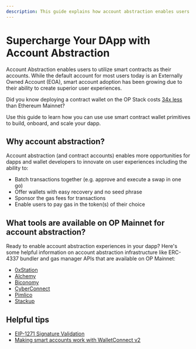 ```yaml
---
description: This guide explains how account abstraction enables users to utilize smart contracts to build, onboard, and scale dapps.
---
```

# Supercharge Your DApp with Account Abstraction

Account Abstraction enables users to utilize smart contracts as their accounts. While the default account for most users today is an Externally Owned Account (EOA), smart account adoption has been growing due to their ability to create superior user experiences.

Did you know deploying a contract wallet on the OP Stack costs [34x less](https://dune.com/optimismfnd/How-Much-Could-You-Save-on-Optimism-Fee-Savings-Calculator?Transaction+Hash=0x6c097cd57b2f38236ecf06142185345be9263a8305d9b7afe559ee0d6830b640&Transaction+Block+Number=17190737&Transaction+Block+Number_nb9363=17678963&Transaction+Hash_t09de3=0xa37f0b5cdbcb0c26268bab2f3b37687851a1161a6d363c13d13872e2deb89b49) than Ethereum Mainnet?

Use this guide to learn how you can use use smart contract wallet primitives to build, onboard, and scale your dapp.

## Why account abstraction?
Account abstraction (and contract accounts) enables more opportunities for dapps and wallet developers to innovate on user experiences including the ability to:

- Batch transactions together (e.g. approve and execute a swap in one go)
- Offer wallets with easy recovery and no seed phrase
- Sponsor the gas fees for transactions
- Enable users to pay gas in the token(s) of their choice

## What tools are available on OP Mainnet for account abstraction?
Ready to enable account abstraction experiences in your dapp? Here's some helpful information on account abstraction infrastructure like ERC-4337 bundler and gas manager APIs that are available on OP Mainnet:

- [0xStation](https://docs.station.express/overview/intro)
- [Alchemy](https://www.alchemy.com/account-abstraction)
- [Biconomy](https://docs.biconomy.io/docs/category/biconomy-aa-stack)
- [CyberConnect](https://docs.cyberconnect.me/)
- [Pimlico](https://docs.pimlico.io/)
- [Stackup](https://docs.stackup.sh/docs)

## Helpful tips
- [EIP-1271 Signature Validation](https://eip1271.io/)
- [Making smart accounts work with WalletConnect v2 ](https://safe-global.notion.site/WalletConnect-v2-update-Issues-and-solutions-for-smart-wallets-3fc32fad6af4485fa5823eaebd486819)